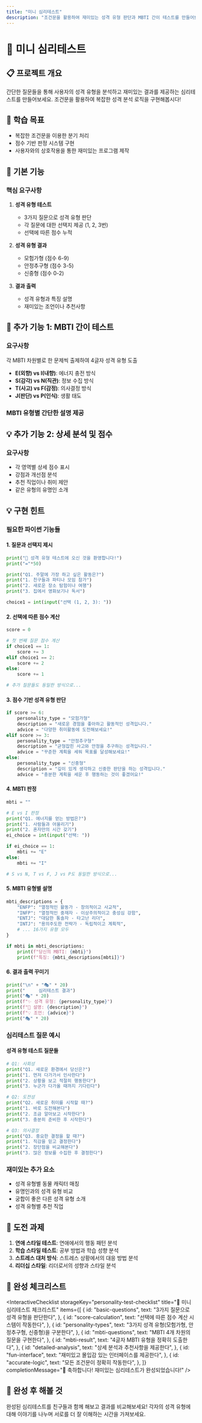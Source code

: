 ```yaml
---
title: "미니 심리테스트"
description: "조건문을 활용하여 재미있는 성격 유형 판단과 MBTI 간이 테스트를 만들어보세요"
---
```



# 🧠 미니 심리테스트

## 📋 프로젝트 개요

간단한 질문들을 통해 사용자의 성격 유형을 분석하고 재미있는 결과를 제공하는 심리테스트를 만들어보세요. 조건문을 활용하여 복잡한 성격 분석 로직을 구현해봅시다!

## 🎯 학습 목표

- 복잡한 조건문을 이용한 분기 처리
- 점수 기반 판정 시스템 구현
- 사용자와의 상호작용을 통한 재미있는 프로그램 제작

## 🚀 기본 기능

### 핵심 요구사항

1. **성격 유형 테스트**

   - 3가지 질문으로 성격 유형 판단
   - 각 질문에 대한 선택지 제공 (1, 2, 3번)
   - 선택에 따른 점수 누적

2. **성격 유형 결과**

   - 모험가형 (점수 6-9)
   - 안정추구형 (점수 3-5)
   - 신중형 (점수 0-2)

3. **결과 출력**
   - 성격 유형과 특징 설명
   - 재미있는 조언이나 추천사항

## 🎨 추가 기능 1: MBTI 간이 테스트

### 요구사항

각 MBTI 차원별로 한 문제씩 출제하여 4글자 성격 유형 도출

- **E(외향) vs I(내향)**: 에너지 충전 방식
- **S(감각) vs N(직관)**: 정보 수집 방식
- **T(사고) vs F(감정)**: 의사결정 방식
- **J(판단) vs P(인식)**: 생활 태도

### MBTI 유형별 간단한 설명 제공

## 💡 추가 기능 2: 상세 분석 및 점수

### 요구사항

- 각 영역별 상세 점수 표시
- 강점과 개선점 분석
- 추천 직업이나 취미 제안
- 같은 유형의 유명인 소개

## 💡 구현 힌트

### 필요한 파이썬 기능들

#### 1. 질문과 선택지 제시

```python
print("🧠 성격 유형 테스트에 오신 것을 환영합니다!")
print("="*50)

print("Q1. 주말에 가장 하고 싶은 활동은?")
print("1. 친구들과 파티나 모임 참가")
print("2. 새로운 장소 탐험이나 여행")
print("3. 집에서 영화보기나 독서")

choice1 = int(input("선택 (1, 2, 3): "))
```

#### 2. 선택에 따른 점수 계산

```python
score = 0

# 첫 번째 질문 점수 계산
if choice1 == 1:
    score += 3
elif choice1 == 2:
    score += 2
else:
    score += 1

# 추가 질문들도 동일한 방식으로...
```

#### 3. 점수 기반 성격 유형 판단

```python
if score >= 6:
    personality_type = "모험가형"
    description = "새로운 경험을 좋아하고 활동적인 성격입니다."
    advice = "다양한 취미활동에 도전해보세요!"
elif score >= 3:
    personality_type = "안정추구형"
    description = "균형잡힌 사고와 안정을 추구하는 성격입니다."
    advice = "꾸준한 계획을 세워 목표를 달성해보세요!"
else:
    personality_type = "신중형"
    description = "깊이 있게 생각하고 신중한 판단을 하는 성격입니다."
    advice = "충분한 계획을 세운 후 행동하는 것이 좋겠어요!"
```

#### 4. MBTI 판정

```python
mbti = ""

# E vs I 판정
print("Q1. 에너지를 얻는 방법은?")
print("1. 사람들과 어울리기")
print("2. 혼자만의 시간 갖기")
ei_choice = int(input("선택: "))

if ei_choice == 1:
    mbti += "E"
else:
    mbti += "I"

# S vs N, T vs F, J vs P도 동일한 방식으로...
```

#### 5. MBTI 유형별 설명

```python
mbti_descriptions = {
    "ENFP": "열정적인 활동가 - 창의적이고 사교적",
    "INFP": "열정적인 중재자 - 이상주의적이고 충성심 강함",
    "ENTJ": "대담한 통솔자 - 타고난 리더",
    "INTJ": "용의주도한 전략가 - 독립적이고 계획적",
    # ... 16가지 유형 모두
}

if mbti in mbti_descriptions:
    print(f"당신의 MBTI: {mbti}")
    print(f"특징: {mbti_descriptions[mbti]}")
```

#### 6. 결과 출력 꾸미기

```python
print("\n" + "🎭" * 20)
print("     심리테스트 결과")
print("🎭" * 20)
print(f"✨ 성격 유형: {personality_type}")
print(f"📝 설명: {description}")
print(f"💡 조언: {advice}")
print("🎭" * 20)
```

### 심리테스트 질문 예시

#### 성격 유형 테스트 질문들

```python
# Q1: 사회성
print("Q1. 새로운 환경에서 당신은?")
print("1. 먼저 다가가서 인사한다")
print("2. 상황을 보고 적절히 행동한다")
print("3. 누군가 다가올 때까지 기다린다")

# Q2: 도전성
print("Q2. 새로운 취미를 시작할 때?")
print("1. 바로 도전해본다")
print("2. 조금 알아보고 시작한다")
print("3. 충분히 준비한 후 시작한다")

# Q3: 의사결정
print("Q3. 중요한 결정을 할 때?")
print("1. 직감을 믿고 결정한다")
print("2. 장단점을 비교해본다")
print("3. 많은 정보를 수집한 후 결정한다")
```

### 재미있는 추가 요소

- 성격 유형별 동물 캐릭터 매칭
- 유명인과의 성격 유형 비교
- 궁합이 좋은 다른 성격 유형 소개
- 성격 유형별 추천 직업

## 🎯 도전 과제

1. **연애 스타일 테스트**: 연애에서의 행동 패턴 분석
2. **학습 스타일 테스트**: 공부 방법과 학습 성향 분석
3. **스트레스 대처 방식**: 스트레스 상황에서의 대응 방법 분석
4. **리더십 스타일**: 리더로서의 성향과 스타일 분석

## 📝 완성 체크리스트

<InteractiveChecklist
  storageKey="personality-test-checklist"
  title="🧠 미니 심리테스트 체크리스트"
  items={[
    {
      id: "basic-questions",
      text: "3가지 질문으로 성격 유형을 판단한다",
    },
    {
      id: "score-calculation",
      text: "선택에 따른 점수 계산 시스템이 작동한다",
    },
    {
      id: "personality-types",
      text: "3가지 성격 유형(모험가형, 안정추구형, 신중형)을 구분한다",
    },
    {
      id: "mbti-questions",
      text: "MBTI 4개 차원의 질문을 구현한다",
    },
    {
      id: "mbti-result",
      text: "4글자 MBTI 유형을 정확히 도출한다",
    },
    {
      id: "detailed-analysis",
      text: "상세 분석과 추천사항을 제공한다",
    },
    {
      id: "fun-interface",
      text: "재미있고 몰입감 있는 인터페이스를 제공한다",
    },
    {
      id: "accurate-logic",
      text: "모든 조건문이 정확히 작동한다",
    },
  ]}
  completionMessage="🎉 축하합니다! 재미있는 심리테스트가 완성되었습니다!"
/>

## 🎉 완성 후 해볼 것

완성된 심리테스트를 친구들과 함께 해보고 결과를 비교해보세요! 각자의 성격 유형에 대해 이야기를 나누며 서로를 더 잘 이해하는 시간을 가져보세요.
